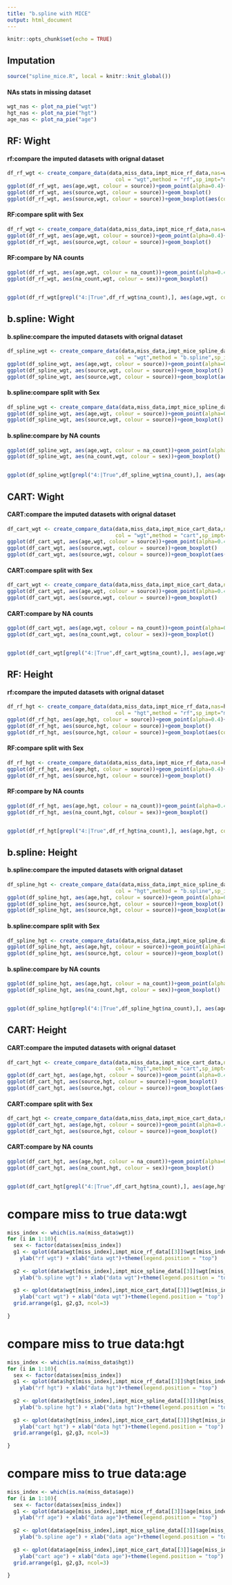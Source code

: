 ```yaml
---
title: "b.spline with MICE"
output: html_document
---
```


```r
knitr::opts_chunk$set(echo = TRUE)
```


## Imputation
```r
source("spline_mice.R", local = knitr::knit_global())
```

#### NAs stats in missing dataset

```r

wgt_nas <- plot_na_pie("wgt")
hgt_nas <- plot_na_pie("hgt")
age_nas <- plot_na_pie("age")
```

## RF: Wight

#### rf:compare the imputed datasets with orignal dataset

```r
df_rf_wgt <- create_compare_data(data,miss_data,impt_mice_rf_data,nas=wgt_nas,
                                   col = "wgt",method = "rf",sp_impt="method")
ggplot(df_rf_wgt, aes(age,wgt, colour = source))+geom_point(alpha=0.4)+stat_smooth()
ggplot(df_rf_wgt, aes(source,wgt, colour = source))+geom_boxplot()
ggplot(df_rf_wgt, aes(source,wgt, colour = source))+geom_boxplot(aes(colour=sex))

```


#### RF:compare split with Sex

```r
df_rf_wgt <- create_compare_data(data,miss_data,impt_mice_rf_data,nas=wgt_nas,col = "wgt",method = "rf",sp_impt="sex")
ggplot(df_rf_wgt, aes(age,wgt, colour = source))+geom_point(alpha=0.4)+stat_smooth()
ggplot(df_rf_wgt, aes(source,wgt, colour = source))+geom_boxplot()

```

#### RF:compare by NA counts

```r


ggplot(df_rf_wgt, aes(age,wgt, colour = na_count))+geom_point(alpha=0.4)+stat_smooth()
ggplot(df_rf_wgt, aes(na_count,wgt, colour = sex))+geom_boxplot()


ggplot(df_rf_wgt[grepl("4:|True",df_rf_wgt$na_count),], aes(age,wgt, colour = na_count))+geom_point(alpha=0.4)+stat_smooth()


```


## b.spline: Wight

#### b.spline:compare the imputed datasets with orignal dataset

```r
df_spline_wgt <- create_compare_data(data,miss_data,impt_mice_spline_data,nas=wgt_nas,
                                   col = "wgt",method = "b.spline",sp_impt="method")
ggplot(df_spline_wgt, aes(age,wgt, colour = source))+geom_point(alpha=0.4)+stat_smooth()
ggplot(df_spline_wgt, aes(source,wgt, colour = source))+geom_boxplot()
ggplot(df_spline_wgt, aes(source,wgt, colour = source))+geom_boxplot(aes(colour=sex))

```


#### b.spline:compare split with Sex

```r
df_spline_wgt <- create_compare_data(data,miss_data,impt_mice_spline_data,nas=wgt_nas,col = "wgt",method = "b.spline",sp_impt="sex")
ggplot(df_spline_wgt, aes(age,wgt, colour = source))+geom_point(alpha=0.4)+stat_smooth()
ggplot(df_spline_wgt, aes(source,wgt, colour = source))+geom_boxplot()

```

#### b.spline:compare by NA counts

```r


ggplot(df_spline_wgt, aes(age,wgt, colour = na_count))+geom_point(alpha=0.4)+stat_smooth()
ggplot(df_spline_wgt, aes(na_count,wgt, colour = sex))+geom_boxplot()


ggplot(df_spline_wgt[grepl("4:|True",df_spline_wgt$na_count),], aes(age,wgt, colour = na_count))+geom_point(alpha=0.4)+stat_smooth()


```




## CART: Wight

#### CART:compare the imputed datasets with orignal dataset

```r
df_cart_wgt <- create_compare_data(data,miss_data,impt_mice_cart_data,nas=wgt_nas,
                                   col = "wgt",method = "cart",sp_impt="method")
ggplot(df_cart_wgt, aes(age,wgt, colour = source))+geom_point(alpha=0.4)+stat_smooth()
ggplot(df_cart_wgt, aes(source,wgt, colour = source))+geom_boxplot()
ggplot(df_cart_wgt, aes(source,wgt, colour = source))+geom_boxplot(aes(colour=sex))

```


#### CART:compare split with Sex

```r
df_cart_wgt <- create_compare_data(data,miss_data,impt_mice_cart_data,nas=wgt_nas,col = "wgt",method = "cart",sp_impt="sex")
ggplot(df_cart_wgt, aes(age,wgt, colour = source))+geom_point(alpha=0.4)+stat_smooth()
ggplot(df_cart_wgt, aes(source,wgt, colour = source))+geom_boxplot()

```

#### CART:compare by NA counts

```r


ggplot(df_cart_wgt, aes(age,wgt, colour = na_count))+geom_point(alpha=0.4)+stat_smooth()
ggplot(df_cart_wgt, aes(na_count,wgt, colour = sex))+geom_boxplot()


ggplot(df_cart_wgt[grepl("4:|True",df_cart_wgt$na_count),], aes(age,wgt, colour = na_count))+geom_point(alpha=0.4)+stat_smooth()


```


## RF: Height

#### rf:compare the imputed datasets with orignal dataset

```r
df_rf_hgt <- create_compare_data(data,miss_data,impt_mice_rf_data,nas=hgt_nas,
                                   col = "hgt",method = "rf",sp_impt="method")
ggplot(df_rf_hgt, aes(age,hgt, colour = source))+geom_point(alpha=0.4)+stat_smooth()
ggplot(df_rf_hgt, aes(source,hgt, colour = source))+geom_boxplot()
ggplot(df_rf_hgt, aes(source,hgt, colour = source))+geom_boxplot(aes(colour=sex))

```


#### RF:compare split with Sex

```r
df_rf_hgt <- create_compare_data(data,miss_data,impt_mice_rf_data,nas=hgt_nas,col = "hgt",method = "rf",sp_impt="sex")
ggplot(df_rf_hgt, aes(age,hgt, colour = source))+geom_point(alpha=0.4)+stat_smooth()
ggplot(df_rf_hgt, aes(source,hgt, colour = source))+geom_boxplot()

```

#### RF:compare by NA counts

```r


ggplot(df_rf_hgt, aes(age,hgt, colour = na_count))+geom_point(alpha=0.4)+stat_smooth()
ggplot(df_rf_hgt, aes(na_count,hgt, colour = sex))+geom_boxplot()


ggplot(df_rf_hgt[grepl("4:|True",df_rf_hgt$na_count),], aes(age,hgt, colour = na_count))+geom_point(alpha=0.4)+stat_smooth()


```


## b.spline: Height

#### b.spline:compare the imputed datasets with orignal dataset

```r
df_spline_hgt <- create_compare_data(data,miss_data,impt_mice_spline_data,nas=hgt_nas,
                                   col = "hgt",method = "b.spline",sp_impt="method")
ggplot(df_spline_hgt, aes(age,hgt, colour = source))+geom_point(alpha=0.4)+stat_smooth()
ggplot(df_spline_hgt, aes(source,hgt, colour = source))+geom_boxplot()
ggplot(df_spline_hgt, aes(source,hgt, colour = source))+geom_boxplot(aes(colour=sex))

```


#### b.spline:compare split with Sex

```r
df_spline_hgt <- create_compare_data(data,miss_data,impt_mice_spline_data,nas=hgt_nas,col = "hgt",method = "b.spline",sp_impt="sex")
ggplot(df_spline_hgt, aes(age,hgt, colour = source))+geom_point(alpha=0.4)+stat_smooth()
ggplot(df_spline_hgt, aes(source,hgt, colour = source))+geom_boxplot()

```

#### b.spline:compare by NA counts

```r


ggplot(df_spline_hgt, aes(age,hgt, colour = na_count))+geom_point(alpha=0.4)+stat_smooth()
ggplot(df_spline_hgt, aes(na_count,hgt, colour = sex))+geom_boxplot()


ggplot(df_spline_hgt[grepl("4:|True",df_spline_hgt$na_count),], aes(age,hgt, colour = na_count))+geom_point(alpha=0.4)+stat_smooth()


```




## CART: Height

#### CART:compare the imputed datasets with orignal dataset

```r
df_cart_hgt <- create_compare_data(data,miss_data,impt_mice_cart_data,nas=hgt_nas,
                                   col = "hgt",method = "cart",sp_impt="method")
ggplot(df_cart_hgt, aes(age,hgt, colour = source))+geom_point(alpha=0.4)+stat_smooth()
ggplot(df_cart_hgt, aes(source,hgt, colour = source))+geom_boxplot()
ggplot(df_cart_hgt, aes(source,hgt, colour = source))+geom_boxplot(aes(colour=sex))

```


#### CART:compare split with Sex

```r
df_cart_hgt <- create_compare_data(data,miss_data,impt_mice_cart_data,nas=hgt_nas,col = "hgt",method = "cart",sp_impt="sex")
ggplot(df_cart_hgt, aes(age,hgt, colour = source))+geom_point(alpha=0.4)+stat_smooth()
ggplot(df_cart_hgt, aes(source,hgt, colour = source))+geom_boxplot()

```

#### CART:compare by NA counts

```r


ggplot(df_cart_hgt, aes(age,hgt, colour = na_count))+geom_point(alpha=0.4)+stat_smooth()
ggplot(df_cart_hgt, aes(na_count,hgt, colour = sex))+geom_boxplot()


ggplot(df_cart_hgt[grepl("4:|True",df_cart_hgt$na_count),], aes(age,hgt, colour = na_count))+geom_point(alpha=0.4)+stat_smooth()


```

# compare miss to true data:wgt

```r
miss_index <- which(is.na(miss_data$wgt))
for (i in 1:10){
  sex <- factor(data$sex[miss_index])
  g1 <- qplot(data$wgt[miss_index],impt_mice_rf_data[[3]]$wgt[miss_index],col=sex)+stat_smooth()+ylim(-10, 105)+
    ylab("rf wgt") + xlab("data wgt")+theme(legend.position = "top")
  
  g2 <- qplot(data$wgt[miss_index],impt_mice_spline_data[[3]]$wgt[miss_index],col=sex)+stat_smooth()+ylim(-10, 105)+
    ylab("b.spline wgt") + xlab("data wgt")+theme(legend.position = "top")
  
  g3 <- qplot(data$wgt[miss_index],impt_mice_cart_data[[3]]$wgt[miss_index],col=sex)+stat_smooth()+ylim(-10, 105)+
    ylab("cart wgt") + xlab("data wgt")+theme(legend.position = "top")
  grid.arrange(g1, g2,g3, ncol=3)
  
}
```

# compare miss to true data:hgt

```r
miss_index <- which(is.na(miss_data$hgt))
for (i in 1:10){
  sex <- factor(data$sex[miss_index])
  g1 <- qplot(data$hgt[miss_index],impt_mice_rf_data[[3]]$hgt[miss_index],col=sex)+stat_smooth()+ylim(30, 215)+
    ylab("rf hgt") + xlab("data hgt")+theme(legend.position = "top")
  
  g2 <- qplot(data$hgt[miss_index],impt_mice_spline_data[[3]]$hgt[miss_index],col=sex)+stat_smooth()+ylim(30, 215)+
    ylab("b.spline hgt") + xlab("data hgt")+theme(legend.position = "top")
  
  g3 <- qplot(data$hgt[miss_index],impt_mice_cart_data[[3]]$hgt[miss_index],col=sex)+stat_smooth()+ylim(30, 215)+
    ylab("cart hgt") + xlab("data hgt")+theme(legend.position = "top")
  grid.arrange(g1, g2,g3, ncol=3)
  
}
```


# compare miss to true data:age

```r
miss_index <- which(is.na(miss_data$age))
for (i in 1:10){
  sex <- factor(data$sex[miss_index])
  g1 <- qplot(data$age[miss_index],impt_mice_rf_data[[3]]$age[miss_index],col=sex)+stat_smooth()+ylim(-5,22)+
    ylab("rf age") + xlab("data age")+theme(legend.position = "top")
  
  g2 <- qplot(data$age[miss_index],impt_mice_spline_data[[3]]$age[miss_index],col=sex)+stat_smooth()+ylim(-5,22)+
    ylab("b.spline age") + xlab("data age")+theme(legend.position = "top")
  
  g3 <- qplot(data$age[miss_index],impt_mice_cart_data[[3]]$age[miss_index],col=sex)+stat_smooth()+ylim(-5,22)+
    ylab("cart age") + xlab("data age")+theme(legend.position = "top")
  grid.arrange(g1, g2,g3, ncol=3)
  
}
```